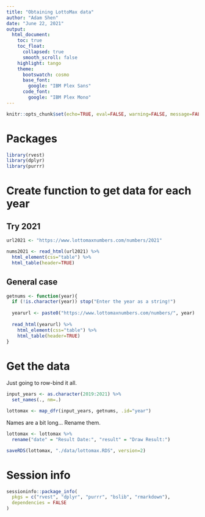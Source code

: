 ```yaml
---
title: "Obtaining LottoMax data"
author: "Adam Shen"
date: "June 22, 2021"
output: 
  html_document:
    toc: true
    toc_float:
      collapsed: true
      smooth_scroll: false
    highlight: tango
    theme:
      bootswatch: cosmo
      base_font:
        google: "IBM Plex Sans"
      code_font:
        google: "IBM Plex Mono"
---
```


```r
knitr::opts_chunk$set(echo=TRUE, eval=FALSE, warning=FALSE, message=FALSE)
```

# Packages

```r
library(rvest)
library(dplyr)
library(purrr)
```

# Create function to get data for each year

## Try 2021

```r
url2021 <- "https://www.lottomaxnumbers.com/numbers/2021"

nums2021 <- read_html(url2021) %>%
  html_element(css="table") %>%
  html_table(header=TRUE)
```

## General case

```r
getnums <- function(year){
  if (!is.character(year)) stop("Enter the year as a string!")
  
  yearurl <- paste0("https://www.lottomaxnumbers.com/numbers/", year)
  
  read_html(yearurl) %>%
    html_element(css="table") %>%
    html_table(header=TRUE)
}
```

# Get the data

Just going to row-bind it all.

```r
input_years <- as.character(2019:2021) %>%
  set_names(., nm=.)

lottomax <- map_dfr(input_years, getnums, .id="year")
```

Names are a bit long... Rename them.

```r
lottomax <- lottomax %>%
  rename("date" = "Result Date:", "result" = "Draw Result:")

saveRDS(lottomax, "./data/lottomax.RDS", version=2)
```

# Session info

```r
sessioninfo::package_info(
  pkgs = c("rvest", "dplyr", "purrr", "bslib", "rmarkdown"),
  dependencies = FALSE
)
```


